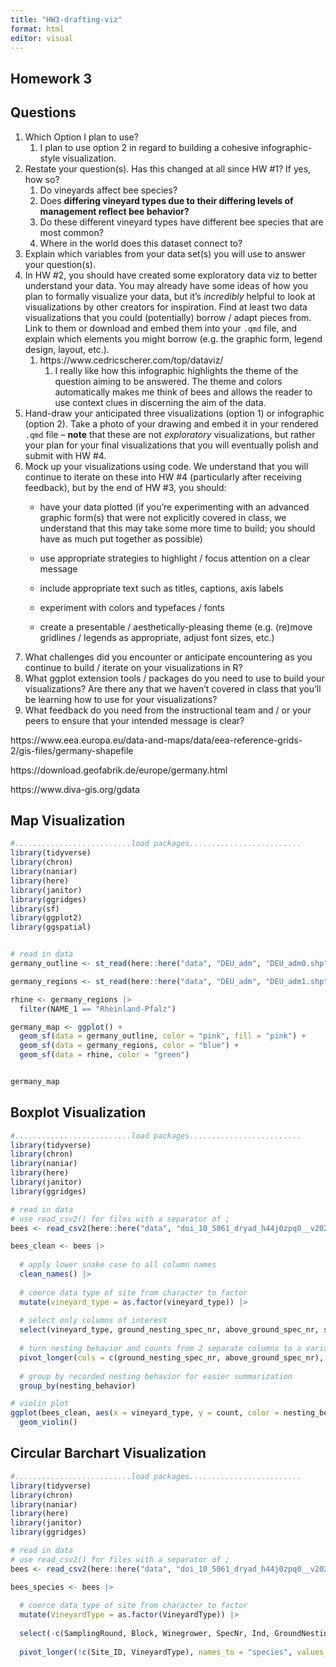 ```yaml
---
title: "HW3-drafting-viz"
format: html
editor: visual
---
```


## Homework 3

## Questions

1.  Which Option I plan to use?
    1.  I plan to use option 2 in regard to building a cohesive infographic-style visualization.
2.  Restate your question(s). Has this changed at all since HW #1? If yes, how so?
    1.  Do vineyards affect bee species?
    2.  Does **differing vineyard types due to their differing levels of management reflect bee behavior?**
    3.  Do these different vineyard types have different bee species that are most common?
    4.  Where in the world does this dataset connect to?
3.  Explain which variables from your data set(s) you will use to answer your question(s).
4.  In HW #2, you should have created some exploratory data viz to better understand your data. You may already have some ideas of how you plan to formally visualize your data, but it's *incredibly* helpful to look at visualizations by other creators for inspiration. Find at least two data visualizations that you could (potentially) borrow / adapt pieces from. Link to them or download and embed them into your `.qmd` file, and explain which elements you might borrow (e.g. the graphic form, legend design, layout, etc.).
    1.  https://www.cedricscherer.com/top/dataviz/
        1.  I really like how this infographic highlights the theme of the question aiming to be answered. The theme and colors automatically makes me think of bees and allows the reader to use context clues in discerning the aim of the data.
5.  Hand-draw your anticipated three visualizations (option 1) or infographic (option 2). Take a photo of your drawing and embed it in your rendered `.qmd` file -- **note** that these are not *exploratory* visualizations, but rather your plan for your final visualizations that you will eventually polish and submit with HW #4.
6.  Mock up your visualizations using code. We understand that you will continue to iterate on these into HW #4 (particularly after receiving feedback), but by the end of HW #3, you should:
    -   have your data plotted (if you're experimenting with an advanced graphic form(s) that were not explicitly covered in class, we understand that this may take some more time to build; you should have as much put together as possible)

    -   use appropriate strategies to highlight / focus attention on a clear message

    -   include appropriate text such as titles, captions, axis labels

    -   experiment with colors and typefaces / fonts

    -   create a presentable / aesthetically-pleasing theme (e.g. (re)move gridlines / legends as appropriate, adjust font sizes, etc.)
7.  What challenges did you encounter or anticipate encountering as you continue to build / iterate on your visualizations in R?
8.  What ggplot extension tools / packages do you need to use to build your visualizations? Are there any that we haven't covered in class that you'll be learning how to use for your visualizations?
9.  What feedback do you need from the instructional team and / or your peers to ensure that your intended message is clear?

https://www.eea.europa.eu/data-and-maps/data/eea-reference-grids-2/gis-files/germany-shapefile

https://download.geofabrik.de/europe/germany.html

https://www.diva-gis.org/gdata

## Map Visualization

```r
#..........................load packages.........................
library(tidyverse)
library(chron)
library(naniar)
library(here)
library(janitor)
library(ggridges)
library(sf)
library(ggplot2)
library(ggspatial)


# read in data
germany_outline <- st_read(here::here("data", "DEU_adm", "DEU_adm0.shp"))

germany_regions <- st_read(here::here("data", "DEU_adm", "DEU_adm1.shp"))

rhine <- germany_regions |> 
  filter(NAME_1 == "Rheinland-Pfalz")
```

```r
germany_map <- ggplot() +
  geom_sf(data = germany_outline, color = "pink", fill = "pink") +
  geom_sf(data = germany_regions, color = "blue") +
  geom_sf(data = rhine, color = "green")


germany_map
```

## Boxplot Visualization

```r
#..........................load packages.........................
library(tidyverse)
library(chron)
library(naniar)
library(here)
library(janitor)
library(ggridges)

# read in data
# use read_csv2() for files with a separator of ;
bees <- read_csv2(here::here("data", "doi_10_5061_dryad_h44j0zpq0__v20221222", "Wersebeckmann_et_al_wildbee_species_matrix_allSR.csv"))

bees_clean <- bees |> 
  
  # apply lower snake case to all column names
  clean_names() |> 
  
  # coerce data type of site from character to factor
  mutate(vineyard_type = as.factor(vineyard_type)) |> 
  
  # select only columns of interest
  select(vineyard_type, ground_nesting_spec_nr, above_ground_spec_nr, spec_nr) |> 
  
  # turn nesting behavior and counts from 2 separate columns to a variable 
  pivot_longer(cols = c(ground_nesting_spec_nr, above_ground_spec_nr), names_to = "nesting_behavior", values_to = "count") |> 
  
  # group by recorded nesting behavior for easier summarization
  group_by(nesting_behavior)

# violin plot
ggplot(bees_clean, aes(x = vineyard_type, y = count, color = nesting_behavior))+
  geom_violin()
```

## Circular Barchart Visualization

```r
#..........................load packages.........................
library(tidyverse)
library(chron)
library(naniar)
library(here)
library(janitor)
library(ggridges)

# read in data
# use read_csv2() for files with a separator of ;
bees <- read_csv2(here::here("data", "doi_10_5061_dryad_h44j0zpq0__v20221222", "Wersebeckmann_et_al_wildbee_species_matrix_allSR.csv"))

bees_species <- bees |> 
  
  # coerce data type of site from character to factor
  mutate(VineyardType = as.factor(VineyardType)) |> 
  
  select(-c(SamplingRound, Block, Winegrower, SpecNr, Ind, GroundNestingSpecNr, GroundNestingInd, AboveGroundSpecNr, AboveGroundInd, RlSpecNr, RlInd)) |> 
  
  pivot_longer(!c(Site_ID, VineyardType), names_to = "species", values_to = "counts")
```
